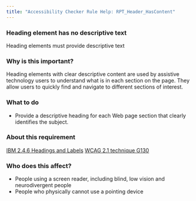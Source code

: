 ```yaml
---
title: "Accessibility Checker Rule Help: RPT_Header_HasContent"
---
```


<div className="toolHelp">
<Row>
<Column colLg={16} colMd={8} colSm={4} className="toolHead">

### Heading element has no descriptive text

<div id="locLevel"></div>

Heading elements must provide descriptive text

</Column>
</Row>
<Row>
<Column colLg={11} colMd={5} colSm={4} className="toolMain">

### Why is this important?

Heading elements with clear descriptive content are used by assistive technology users to understand what is in each section on the page. They allow users to quickly find and navigate to different sections of interest.

<div id="locSnippet"></div>

### What to do

* Provide a descriptive heading for each Web page section that clearly identifies the subject.

</Column>
<Column colLg={5} colMd={3} colSm={4} className="toolLeft">

### About this requirement

[IBM 2.4.6 Headings and Labels](https://www.ibm.com/able/requirements/requirements/#2_4_6)
[WCAG 2.1 technique G130](https://www.w3.org/WAI/WCAG21/Techniques/general/G130)

### Who does this affect?

* People using a screen reader, including blind, low vision and neurodivergent people
* People who physically cannot use a pointing device

</Column>
</Row>
</div>

